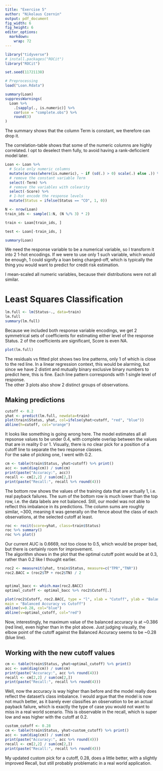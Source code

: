 ```yaml
---
title: "Exercise 5"
author: "Nikolaus Czernin"
output: pdf_document
fig_width: 6 
fig_height: 6
editor_options: 
  markdown: 
    wrap: 72
---
```


```r
library("tidyverse")
# install.packages("ROCit")
library("ROCit")

```

```r
set.seed(11721138)
```


```r
# Preprocessing
load("Loan.Rdata")
```


```r
summary(Loan)
suppressWarnings(
  Loan %>% 
    .[sapply(., is.numeric)] %>% 
    cor(use = "complete.obs") %>% 
    round(3)
)
```
The summary shows that the column Term is constant, we therefore can drop it. 

The correlation-table shows that some of the numeric columns are highly correlated. 
I opt to deselect them fully, to avoid having a rank-deficcient model later. 

```r
Loan <- Loan %>%
  # Scale only numeric columns
  mutate(across(where(is.numeric), ~ if (sd(.) > 0) scale(.) else .)) %>%
  # remove the constant variable Term
  select(-Term) %>% 
  # remove the variables with colearity
  select(-Score) %>% 
  # 1-hot encode the response levels
  mutate(Status = ifelse(Status == "CO", 1, 0))

```


```r
N <- nrow(Loan)
train_ids <- sample(1:N, (N %/% 3) * 2)

train <- Loan[train_ids, ] 

test <- Loan[-train_ids, ] 

summary(Loan)

```

We need the response variable to be a numerical variable, so I transform it into 
2 1-hot encodings. If we were to use only 1 such variable, which would be enough, 
1 could signify a loan being charged-off, which is typically the 
thing you would want to predict for credit risk estimation.  

I mean-scaled all numeric variables, because their distributions were not all similar. 



# Least Squares Classification

```r
lm.full <- lm(Status~., data=train)
lm.full
summary(lm.full)

```
Because we included both response variable encodings, we get 2 symmetrical 
sets of coefficients for estimating either level of the response Status. 
2 of the coefficients are significant, Score is even NA. 

```r
plot(lm.full)
```
The residuals vs fitted plot shows two line patterns, only 1 of which is close to 
the red line. In a linear regression context, this would be alarming, but since 
we have 2 distint and mutually binary exclusive binary numbers to predict here, 
this is fine. Each line pattern corresponds with 1 single level of response.  
The other 3 plots also show 2 distinct groups of observations. 

## Making predictions

```r
cutoff <- 0.2
yhat <- predict(lm.full, newdata=train)
plot(train$Status, yhat, col=ifelse(yhat>cutoff, "red", "blue"))
abline(h=cutoff, col="orange")
```
It looks like something is going wrong here. The model estimates all all repsonse 
values to be under 0.4, with complete overlap between the values that are in reality 
0 or 1. Visually, there is no clear pick for a position of a cutoff line to separate 
the two response classes.  
For the sake of picking one, I went with 0.2.

```r
cm <- table(train$Status, yhat>cutoff) %>% print()
acc <- sum(diag(cm)) / sum(cm)
print(paste("Accuracy:", acc))
recall <- cm[2,2] / sum(cm[2,])
print(paste("Recall:", recall %>% round(4)))

```
The bottom row shows the values of the training data that are actually 1, i.e. 
real payback failures. The sum of the bottom row is much lower than the top row, 
i.e. the data labels are not balanced. Still, our model was not able to reflect 
this imbalance in its predictions. The column sums are roughly similar, ~300, 
meaning it was generally on the fence about the class of each observations, 
at the selected cutoff at least. 

```r
roc <- rocit(score=yhat, class=train$Status)
roc %>% summary()
roc %>% plot()

```
Our current AUC is 0.6669, not too close to 0.5, which would be proper bad, 
but there is certainly room for improvement.  
The algorithm shows in the plot that the optimal cutoff point would be at 0.3, 
rather than 0.2 like I thought earlier. 


```r
roc2 <- measureit(yhat, train$Status, measure=c("TPR","TNR"))
roc2.BACC = (roc2$TP + roc2$TN) / 2


optimal_bacc <- which.max(roc2.BACC) 
optimal_cutoff <- optimal_bacc %>% roc2$Cutoff[.]

plot(roc2$Cutoff, roc2.BACC, type = "l", xlab = "Cutoff", ylab = "Balanced Accuracy",
main = "Balanced Accuracy vs Cutoff")
abline(v=0.28, col="blue")
abline(v=optimal_cutoff, col="red")

```
Now, interestingly, he maximum value of the balanced accuracy is at ~0.386 (red line), 
even higher than in the plot above.
Just judging visually, the elbow point of the cutoff against the Balanced Accuracy seems to 
be ~0.28 (blue line).  


## Working with the new cutoff values
```r
cm <- table(train$Status, yhat>optimal_cutoff) %>% print()
acc <- sum(diag(cm)) / sum(cm)
print(paste("Accuracy:", acc %>% round(4)))
recall <- cm[2,2] / sum(cm[2,])
print(paste("Recall:", recall %>% round(4)))
```
Well, now the accuracy is way higher than before and the model really does 
reflect the dataset's class imbalance. I would argue that the model is now not 
much better, as it barely ever classifies an observation to be an actual payback 
failure, which is exactly the type of case you would not want to miss in a 
real world scenario. This is observable in the recall, which is super low and 
was higher with the cutoff at 0.2. 



```r
custom_cutoff <- 0.28
cm <- table(train$Status, yhat>custom_cutoff) %>% print()
acc <- sum(diag(cm)) / sum(cm)
print(paste("Accuracy:", acc %>% round(4)))
recall <- cm[2,2] / sum(cm[2,])
print(paste("Recall:", recall %>% round(4)))
```
My updated custom pick for a cutoff, 0.28, does a little better, with a slightly 
improved Recall, but still probably problematic in a real world application. 